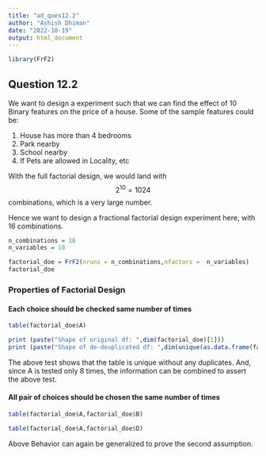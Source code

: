 ```yaml
---
title: "ad_ques12.2"
author: "Ashish Dhiman"
date: "2022-10-19"
output: html_document
---
```


```r
library(FrF2)
```

## Question 12.2

We want to design a experiment such that we can find the effect of 10 Binary features on the price of a house. Some of the sample features could be:

1.  House has more than 4 bedrooms
2.  Park nearby
3.  School nearby
4.  If Pets are allowed in Locality, etc

With the full factorial design, we would land with $$2^{10} = 1024$$ combinations, which is a very large number.

Hence we want to design a fractional factorial design experiment here, with 16 combinations.

```r
n_combinations = 16
n_variables = 10
```

```r
factorial_doe = FrF2(nruns = n_combinations,nfactors =  n_variables)
factorial_doe
```

### Properties of Factorial Design

#### Each choice should be checked same number of times

```r
table(factorial_doe$A)
```

```r
print (paste("Shape of original df: ",dim(factorial_doe)[1]))
print (paste("Shape of de-deuplicated df: ",dim(unique(as.data.frame(factorial_doe)))[1]))
```

The above test shows that the table is unique without any duplicates. And, since A is tested only 8 times, the information can be combined to assert the above test.

#### All pair of choices should be chosen the same number of times

```r
table(factorial_doe$A,factorial_doe$B)
```

```r
table(factorial_doe$A,factorial_doe$D)
```

Above Behavior can again be generalized to prove the second assumption.
